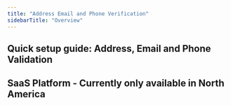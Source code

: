 ```yaml
---
title: "Address Email and Phone Verification"
sidebarTitle: "Overview"
---
```


## Quick setup guide: Address, Email and Phone Validation

<CardGroup>
  <Card
    title="Advanced setup guide"
    href="/guides/address-email-and-phone-verification/advanced-setup-guide/"
  ></Card>
  <Card
    title="Enabling new Capture features"
    href="/guides/address-email-and-phone-verification/enabling-new-capture-features/"
  ></Card>
  <Card
    title="Bulk Email Validation Guide"
    href="/apis/email-validation/bulk-email-validation/"
  ></Card>
</CardGroup>

## SaaS Platform - Currently only available in North America

<CardGroup>
  <Card
    title="SaaS Platform: Setting up a new service"
    href="/guides/address-email-and-phone-verification/saas-platform-setting-up-a-new-service/"
  ></Card>
  <Card
    title="SaaS Platform: Integration options"
    href="/guides/address-email-and-phone-verification/saas-platform-integration-options/"
  ></Card>
  <Card
    title="SaaS Platform: SDK"
    href="/guides/address-email-and-phone-verification/saas-platform-sdk/"
  ></Card>
</CardGroup>
